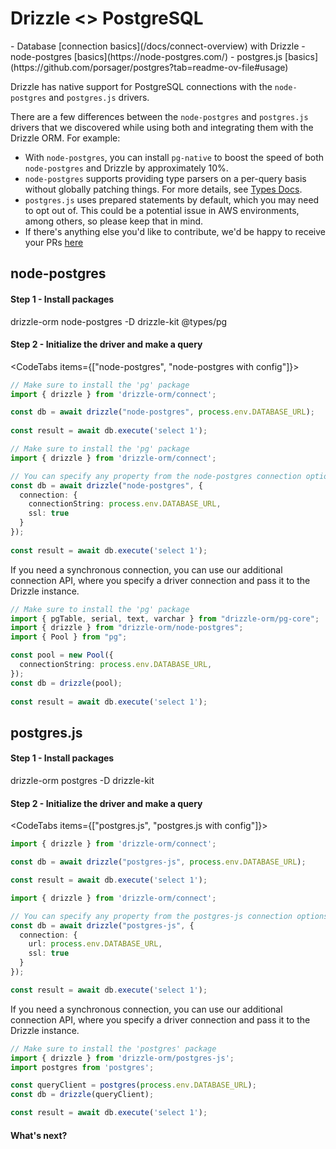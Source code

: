 
# Drizzle \<\> PostgreSQL
<Prerequisites>
- Database [connection basics](/docs/connect-overview) with Drizzle
- node-postgres [basics](https://node-postgres.com/)
- postgres.js [basics](https://github.com/porsager/postgres?tab=readme-ov-file#usage)
</Prerequisites>

Drizzle has native support for PostgreSQL connections with the `node-postgres` and `postgres.js` drivers.

There are a few differences between the `node-postgres` and `postgres.js` drivers that we discovered while using both and integrating them with the Drizzle ORM. For example:

- With `node-postgres`, you can install `pg-native` to boost the speed of both `node-postgres` and Drizzle by approximately 10%.
- `node-postgres` supports providing type parsers on a per-query basis without globally patching things. For more details, see [Types Docs](https://node-postgres.com/features/queries#types).
- `postgres.js` uses prepared statements by default, which you may need to opt out of. This could be a potential issue in AWS environments, among others, so please keep that in mind.
- If there's anything else you'd like to contribute, we'd be happy to receive your PRs [here](https://github.com/drizzle-team/drizzle-orm-docs/pulls)

## node-postgres
#### Step 1 - Install packages
<Npm>
drizzle-orm node-postgres
-D drizzle-kit @types/pg
</Npm>

#### Step 2 - Initialize the driver and make a query
<CodeTabs items={["node-postgres", "node-postgres with config"]}>
```typescript copy
// Make sure to install the 'pg' package 
import { drizzle } from 'drizzle-orm/connect';

const db = await drizzle("node-postgres", process.env.DATABASE_URL);
 
const result = await db.execute('select 1');
```
```typescript copy
// Make sure to install the 'pg' package 
import { drizzle } from 'drizzle-orm/connect';

// You can specify any property from the node-postgres connection options
const db = await drizzle("node-postgres", { 
  connection: { 
    connectionString: process.env.DATABASE_URL,
    ssl: true
  }
});
 
const result = await db.execute('select 1');
```
</CodeTabs>

If you need a synchronous connection, you can use our additional connection API, 
where you specify a driver connection and pass it to the Drizzle instance.

```typescript copy
// Make sure to install the 'pg' package 
import { pgTable, serial, text, varchar } from "drizzle-orm/pg-core";
import { drizzle } from "drizzle-orm/node-postgres";
import { Pool } from "pg";

const pool = new Pool({
  connectionString: process.env.DATABASE_URL,
});
const db = drizzle(pool);
 
const result = await db.execute('select 1');
```

## postgres.js
#### Step 1 - Install packages
<Npm>
drizzle-orm postgres
-D drizzle-kit
</Npm>

#### Step 2 - Initialize the driver and make a query
<CodeTabs items={["postgres.js", "postgres.js with config"]}>
```typescript copy
import { drizzle } from 'drizzle-orm/connect';

const db = await drizzle("postgres-js", process.env.DATABASE_URL);

const result = await db.execute('select 1');
```
```typescript copy
import { drizzle } from 'drizzle-orm/connect';

// You can specify any property from the postgres-js connection options
const db = await drizzle("postgres-js", { 
  connection: { 
    url: process.env.DATABASE_URL, 
    ssl: true 
  }
});

const result = await db.execute('select 1');
```
</CodeTabs>

If you need a synchronous connection, you can use our additional connection API, 
where you specify a driver connection and pass it to the Drizzle instance.

```typescript copy
// Make sure to install the 'postgres' package
import { drizzle } from 'drizzle-orm/postgres-js';
import postgres from 'postgres';

const queryClient = postgres(process.env.DATABASE_URL);
const db = drizzle(queryClient);

const result = await db.execute('select 1');
```

#### What's next?

<WhatsNextPostgres/>